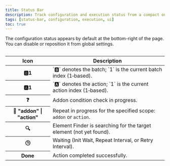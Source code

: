 ```yaml
---
title: Status Bar
description: Track configuration and execution status from a compact on-page status bar
tags: [status-bar, configuration, execution, ui]
toc: true
---
```


The configuration status appears by default at the bottom-right of the page. You can disable or reposition it from global settings.

<img class="d-block mb-4 img-fluid rounded-3" src="/docs/[[config:docs_version]]/assets/img/status-bar.png" alt="" />

<table class="table">
  <thead>
    <tr>
      <th scope="col">Icon</th>
      <th scope="col">Description</th>
    </tr>
  </thead>
  <tbody>
    <tr>
      <th scope="row">🅱️1</th>
      <td>`🅱️` denotes the batch; `1` is the current batch index (1‑based).</td>
    </tr>
    <tr>
      <th scope="row">🅰️1</th>
      <td>`🅰️` denotes the action; `1` is the current action index (1‑based).</td>
    </tr>
    <tr>
      <th scope="row">❓</th>
      <td>Addon condition check in progress.</td>
    </tr>
    <tr>
      <th scope="row">🔁 "addon" | "action"</th>
      <td>
        Repeat in progress for the specified scope: <code>addon</code> or <code>action</code>.
      </td>
    </tr>
    <tr>
      <th scope="row">🔍</th>
      <td>Element Finder is searching for the target element (not yet found).</td>
    </tr>
    <tr>
      <th scope="row">🕒</th>
      <td>Waiting (Init Wait, Repeat Interval, or Retry Interval).</td>
    </tr>
    <tr>
      <th scope="row">Done</th>
      <td>Action completed successfully.</td>
    </tr>
  </tbody>
</table>
